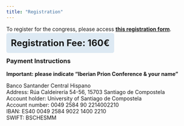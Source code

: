 ```yaml
---
title: "Registration"
---
```


To register for the congress, please access [**this registration form**](https://docs.google.com/forms/d/e/1FAIpQLSezvTsL-kR1efQFeVp0Bk3UNlLhD5CL07A5UGiEeI3wkVC-OA/viewform).
```{=html}
<style>
  .cubicolo {
    border: #0000ff;
    /* display: flex; */
    align-items: center;
    background-color: #dde9f3;
    border-radius: 5px;
    padding: 12px;
    font-size: 24px;
  }
</style>

<strong class='cubicolo'>Registration Fee: 160€</strong>

```

### Payment Instructions
<strong>Important: please indicate "Iberian Prion Conference & your name"</strong>
<p>Banco Santander Central Hispano<br>
Address: Rúa Caldeirería 54-56, 15703 Santiago de Compostela<br>
Account holder: University of Santiago de Compostela<br>
Account number: 0049 2584 90 2214002210<br>
IBAN: ES40 0049 2584 9022 1400 2210<br>
SWIFT: BSCHESMM</p>

```{=html}
<style>
  .carosello-prionico{
    gap: 10px;
  }

  .carosello-prionico img {
    height: 300px;
  }
</style>

<div id="randomizzazione-prionica" class="carosello-prionico"></div>

<script>
  //Add images to poster.qmd with style='display: none;' so quarto will load them
  var images = [
    "figures/fig4.jpg",
    "figures/fig5.jpg",
    "figures/prion_fig2.jpg",
    "figures/prion_fig1.jpg",
    "figures/prion_fig3.jpg"
  ];
  var randomImage = images[Math.floor(Math.random() * images.length)];
  var imgElement = document.createElement('img');
  imgElement.src = randomImage;
  document.getElementById('randomizzazione-prionica').appendChild(imgElement);
</script>
```